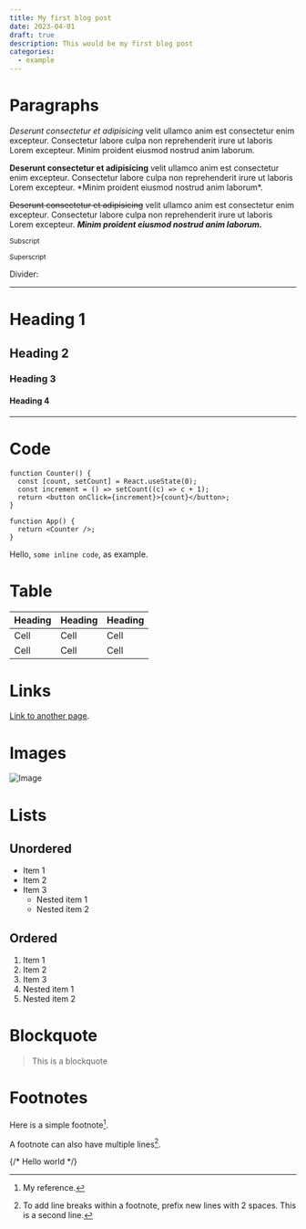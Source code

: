 ```yaml
---
title: My first blog post
date: 2023-04-01
draft: true
description: This would be my first blog post
categories:
  - example
---
```


# Paragraphs

_Deserunt consectetur et adipisicing_ velit ullamco anim est consectetur enim
excepteur. Consectetur labore culpa non reprehenderit irure ut laboris Lorem
excepteur. Minim proident eiusmod nostrud anim laborum.

**Deserunt consectetur et adipisicing** velit ullamco anim est consectetur enim
excepteur. Consectetur labore culpa non reprehenderit irure ut laboris Lorem
excepteur. \*Minim proident eiusmod nostrud anim laborum\*.

~~Deserunt consectetur et adipisicing~~ velit ullamco anim est consectetur enim
excepteur. Consectetur labore culpa non reprehenderit irure ut laboris Lorem
excepteur. **_Minim proident eiusmod nostrud anim laborum._**

<sub>Subscript</sub>

<sup>Superscript</sup>

Divider:

---

# Heading 1

## Heading 2

### Heading 3

#### Heading 4

---

# Code

```tsx
function Counter() {
  const [count, setCount] = React.useState(0);
  const increment = () => setCount((c) => c + 1);
  return <button onClick={increment}>{count}</button>;
}

function App() {
  return <Counter />;
}
```

Hello, `some inline code`, as example.

# Table

| Heading | Heading | Heading |
| ------- | ------- | ------- |
| Cell    | Cell    | Cell    |
| Cell    | Cell    | Cell    |

# Links

[Link to another page](https://google.com).

# Images

![Image](https://unsplash.com/photos/pZZPKpt9y6o)

# Lists

## Unordered

- Item 1
- Item 2
- Item 3
  - Nested item 1
  - Nested item 2

## Ordered

1. Item 1
2. Item 2
3. Item 3
4. Nested item 1
5. Nested item 2

# Blockquote

> This is a blockquote

# Footnotes

Here is a simple footnote[^1].

A footnote can also have multiple lines[^2].

[^1]: My reference.
[^2]:
    To add line breaks within a footnote, prefix new lines with 2 spaces. This
    is a second line.

{/* <some-component>Hello world</some-component> */}
